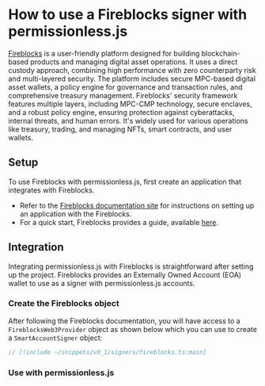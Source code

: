 
<VersionWarning version="0.1" />


# How to use a Fireblocks signer with permissionless.js

[Fireblocks](https://www.fireblocks.com/) is a user-friendly platform designed for building blockchain-based products and managing digital asset operations. It uses a direct custody approach, combining high performance with zero counterparty risk and multi-layered security. The platform includes secure MPC-based digital asset wallets, a policy engine for governance and transaction rules, and comprehensive treasury management. Fireblocks' security framework features multiple layers, including MPC-CMP technology, secure enclaves, and a robust policy engine, ensuring protection against cyberattacks, internal threats, and human errors. It's widely used for various operations like treasury, trading, and managing NFTs, smart contracts, and user wallets.

## Setup

To use Fireblocks with permissionless.js, first create an application that integrates with Fireblocks.

- Refer to the [Fireblocks documentation site](https://developers.fireblocks.com/) for instructions on setting up an application with the Fireblocks.
- For a quick start, Fireblocks provides a guide, available [here](https://developers.fireblocks.com/docs/quickstart).

## Integration
Integrating permissionless.js with Fireblocks is straightforward after setting up the project. Fireblocks provides an Externally Owned Account (EOA) wallet to use as a signer with permissionless.js accounts.

### Create the Fireblocks object
After following the Fireblocks documentation, you will have access to a `FireblocksWeb3Provider` object as shown below which you can use to create a `SmartAccountSigner` object:

```typescript
// [!include ~/snippets/v0_1/signers/fireblocks.ts:main]
```

### Use with permissionless.js

<SmartAccounts />